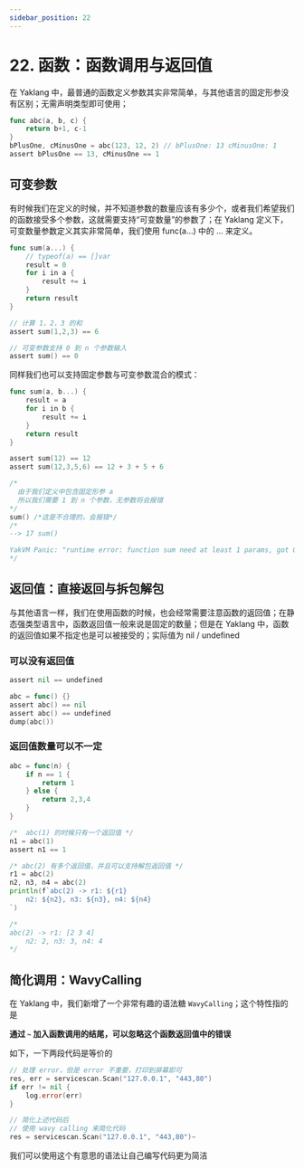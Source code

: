 ```yaml
---
sidebar_position: 22
---
```


# 22. 函数：函数调用与返回值

在 Yaklang 中，最普通的函数定义参数其实非常简单，与其他语言的固定形参没有区别；无需声明类型即可使用；

```go
func abc(a, b, c) {
    return b+1, c-1
}
bPlusOne, cMinusOne = abc(123, 12, 2) // bPlusOne: 13 cMinusOne: 1
assert bPlusOne == 13, cMinusOne == 1
```

## 可变参数

有时候我们在定义的时候，并不知道参数的数量应该有多少个，或者我们希望我们的函数接受多个参数，这就需要支持“可变数量”的参数了；在 Yaklang 定义下，可变数量参数定义其实非常简单，我们使用 func(a...) 中的 ... 来定义。

```go
func sum(a...) {
    // typeof(a) == []var
    result = 0
    for i in a {
        result += i
    }
    return result
}

// 计算 1，2，3 的和
assert sum(1,2,3) == 6

// 可变参数支持 0 到 n 个参数输入
assert sum() == 0
```

同样我们也可以支持固定参数与可变参数混合的模式：

```go
func sum(a, b...) {
    result = a
    for i in b {
        result += i
    }
    return result
}

assert sum(12) == 12
assert sum(12,3,5,6) == 12 + 3 + 5 + 6

/*
  由于我们定义中包含固定形参 a
  所以我们需要 1 到 n 个参数，无参数将会报错
*/
sum() /*这是不合理的，会报错*/
/*
--> 17 sum()

YakVM Panic: "runtime error: function sum need at least 1 params, got 0 params"
*/
```

## 返回值：直接返回与拆包解包

与其他语言一样，我们在使用函数的时候，也会经常需要注意函数的返回值；在静态强类型语言中，函数返回值一般来说是固定的数量；但是在 Yaklang 中，函数的返回值如果不指定也是可以被接受的；实际值为 nil / undefined

### 可以没有返回值

```go
assert nil == undefined

abc = func() {}
assert abc() == nil
assert abc() == undefined
dump(abc())
```

### 返回值数量可以不一定

```go
abc = func(n) {
    if n == 1 {
        return 1
    } else {
        return 2,3,4
    }
}

/*  abc(1) 的时候只有一个返回值 */
n1 = abc(1)
assert n1 == 1

/* abc(2) 有多个返回值，并且可以支持解包返回值 */
r1 = abc(2)
n2, n3, n4 = abc(2)
println(f`abc(2) -> r1: ${r1}
    n2: ${n2}, n3: ${n3}, n4: ${n4}
`)

/*
abc(2) -> r1: [2 3 4]
    n2: 2, n3: 3, n4: 4
*/
```

## 简化调用：WavyCalling

在 Yaklang 中，我们新增了一个非常有趣的语法糖 `WavyCalling`；这个特性指的是

**通过 `~` 加入函数调用的结尾，可以忽略这个函数返回值中的错误**

如下，一下两段代码是等价的

```go
// 处理 error，但是 error 不重要，打印到屏幕即可
res, err = servicescan.Scan("127.0.0.1", "443,80")
if err != nil {
    log.error(err)
}

// 简化上述代码后
// 使用 wavy calling 来简化代码
res = servicescan.Scan("127.0.0.1", "443,80")~
```

我们可以使用这个有意思的语法让自己编写代码更为简洁